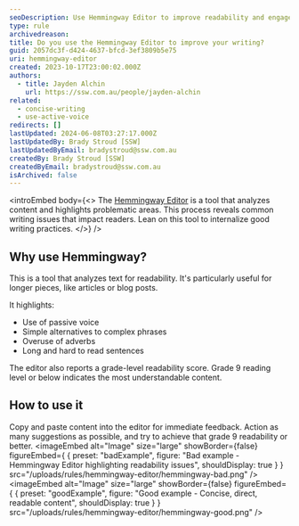 ```yaml
---
seoDescription: Use Hemmingway Editor to improve readability and engagement of your writing. This tool analyzes text for common issues, highlighting areas that need improvement, such as passive voice, complex phrases, and adverbs.
type: rule
archivedreason:
title: Do you use the Hemmingway Editor to improve your writing?
guid: 2057dc3f-d424-4637-bfcd-3ef3809b5e75
uri: hemmingway-editor
created: 2023-10-17T23:00:02.000Z
authors:
  - title: Jayden Alchin
    url: https://ssw.com.au/people/jayden-alchin
related:
  - concise-writing
  - use-active-voice
redirects: []
lastUpdated: 2024-06-08T03:27:17.000Z
lastUpdatedBy: Brady Stroud [SSW]
lastUpdatedByEmail: bradystroud@ssw.com.au
createdBy: Brady Stroud [SSW]
createdByEmail: bradystroud@ssw.com.au
isArchived: false
---
```


<introEmbed
  body={<>
The [Hemmingway Editor](https://hemingwayapp.com/) is a tool that analyzes content and highlights problematic areas.
This process reveals common writing issues that impact readers. Lean on this tool to internalize good writing practices.
  </>}
/>
## Why use Hemmingway?

This is a tool that analyzes text for readability. It's particularly useful for longer pieces, like articles or blog posts.

It highlights:

- Use of passive voice
- Simple alternatives to complex phrases
- Overuse of adverbs
- Long and hard to read sentences

The editor also reports a grade-level readability score. Grade 9 reading level or below indicates the most understandable content.

## How to use it

Copy and paste content into the editor for immediate feedback. Action as many suggestions as possible, and try to achieve that grade 9 readability or better.
<imageEmbed
  alt="Image"
  size="large"
  showBorder={false}
  figureEmbed={ {
    preset: "badExample",
    figure: "Bad example - Hemmingway Editor highlighting readability issues",
    shouldDisplay: true
  } }
  src="/uploads/rules/hemmingway-editor/hemmingway-bad.png"
/>
<imageEmbed
  alt="Image"
  size="large"
  showBorder={false}
  figureEmbed={ {
    preset: "goodExample",
    figure: "Good example - Concise, direct, readable content",
    shouldDisplay: true
  } }
  src="/uploads/rules/hemmingway-editor/hemmingway-good.png"
/>

